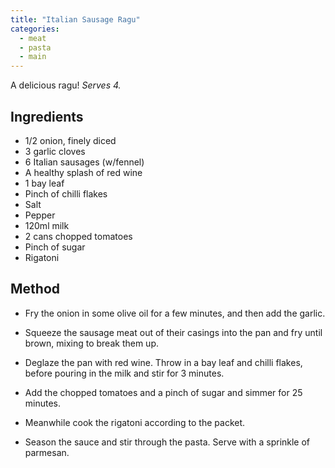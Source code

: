 ```yaml
---
title: "Italian Sausage Ragu"
categories: 
  - meat
  - pasta
  - main
---
```


::: column-page-right
A delicious ragu! *Serves 4.*
:::

::: column-margin
## Ingredients

-   1/2 onion, finely diced
-   3 garlic cloves
-   6 Italian sausages (w/fennel)
-   A healthy splash of red wine
-   1 bay leaf
-   Pinch of chilli flakes
-   Salt
-   Pepper
-   120ml milk
-   2 cans chopped tomatoes
-   Pinch of sugar
-   Rigatoni
:::

::: column-body
## Method

-   Fry the onion in some olive oil for a few minutes, and then add the garlic.

-   Squeeze the sausage meat out of their casings into the pan and fry until brown, mixing to break them up.

-   Deglaze the pan with red wine. Throw in a bay leaf and chilli flakes, before pouring in the milk and stir for 3 minutes.

-   Add the chopped tomatoes and a pinch of sugar and simmer for 25 minutes.

-   Meanwhile cook the rigatoni according to the packet.

-   Season the sauce and stir through the pasta. Serve with a sprinkle of parmesan.
:::
